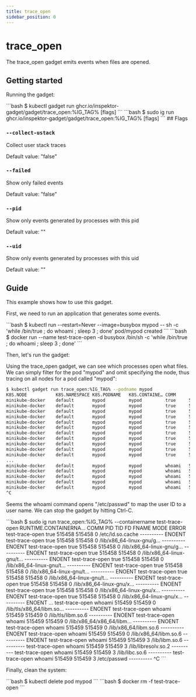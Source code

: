 ```yaml
---
title: trace_open
sidebar_position: 0
---
```



# trace_open

The trace_open gadget emits events when files are opened.

## Getting started

Running the gadget:

<Tabs groupId="env">
  <TabItem value="kubectl-gadget" label="kubectl gadget">
```bash
$ kubectl gadget run ghcr.io/inspektor-gadget/gadget/trace_open:%IG_TAG% [flags]
```
  </TabItem>

  <TabItem value="ig" label="ig">
```bash
$ sudo ig run ghcr.io/inspektor-gadget/gadget/trace_open:%IG_TAG% [flags]
```
  </TabItem>
</Tabs>
## Flags

### `--collect-ustack`

Collect user stack traces

Default value: "false"

### `--failed`

Show only failed events

Default value: "false"

### `--pid`

Show only events generated by processes with this pid

Default value: ""

### `--uid`

Show only events generated by processes with this uid

Default value: ""

## Guide

This example shows how to use this gadget.

First, we need to run an application that generates some events.

<Tabs groupId="env">
  <TabItem value="kubectl-gadget" label="kubectl gadget">
```bash
$ kubectl run --restart=Never --image=busybox mypod -- sh -c 'while /bin/true ; do whoami ; sleep 3 ; done'
pod/mypod created
```
  </TabItem>

  <TabItem value="ig" label="ig">
```bash
$ docker run --name test-trace-open -d busybox /bin/sh -c 'while /bin/true ; do whoami ; sleep 3 ; done'
```
  </TabItem>
</Tabs>

Then, let's run the gadget:

<Tabs groupId="env">
  <TabItem value="kubectl-gadget" label="kubectl gadget">
Using the trace_open gadget, we can see which processes open what files.
We can simply filter for the pod "mypod" and omit specifying the node,
thus tracing on all nodes for a pod called "mypod":

```bash
$ kubectl gadget run trace_open:%IG_TAG% --podname mypod
K8S.NODE           K8S.NAMESPACE K8S.PODNAME   K8S.CONTAINE… COMM        PID     TID      FD FNAME                    MODE    ERROR
minikube-docker    default       mypod         mypod         true     511559  511559       0 /etc/ld.so.cache         ------… ENOEN
minikube-docker    default       mypod         mypod         true     511559  511559       0 /lib/x86_64-linux-gnu/g… ------… ENOEN
minikube-docker    default       mypod         mypod         true     511559  511559       0 /lib/x86_64-linux-gnu/g… ------… ENOEN
minikube-docker    default       mypod         mypod         true     511559  511559       0 /lib/x86_64-linux-gnu/t… ------… ENOEN
minikube-docker    default       mypod         mypod         true     511559  511559       0 /lib/x86_64-linux-gnu/t… ------… ENOEN
minikube-docker    default       mypod         mypod         true     511559  511559       0 /lib/x86_64-linux-gnu/t… ------… ENOEN
minikube-docker    default       mypod         mypod         true     511559  511559       0 /lib/x86_64-linux-gnu/t… ------… ENOEN
minikube-docker    default       mypod         mypod         true     511559  511559       0 /lib/x86_64-linux-gnu/x… ------… ENOEN
minikube-docker    default       mypod         mypod         true     511559  511559       0 /lib/x86_64-linux-gnu/x… ------… ENOEN
minikube-docker    default       mypod         mypod         true     511559  511559       0 /lib/x86_64-linux-gnu/x… ------… ENOEN
minikube-docker    default       mypod         mypod         true     511559  511559       0 /lib/x86_64-linux-gnu/l… ------… ENOEN
...
minikube-docker    default       mypod         mypod         whoami   511560  511560       0 /lib/x86_64/libm.so.6    ------… ENOEN
minikube-docker    default       mypod         mypod         whoami   511560  511560       3 /lib/libm.so.6           ------…
minikube-docker    default       mypod         mypod         whoami   511560  511560       3 /lib/libresolv.so.2      ------…
minikube-docker    default       mypod         mypod         whoami   511560  511560       3 /lib/libc.so.6           ------…
minikube-docker    default       mypod         mypod         whoami   511560  511560       3 /etc/passwd              ------…
^C
```

Seems the whoami command opens "/etc/passwd" to map the user ID to a user name.
We can stop the gadget by hitting Ctrl-C.

  </TabItem>

  <TabItem value="ig" label="ig">
```bash
$ sudo ig run trace_open:%IG_TAG% --containername test-trace-open
RUNTIME.CONTAINERNA… COMM                PID         TID         FD FNAME                    MODE       ERROR
test-trace-open      true             515458      515458          0 /etc/ld.so.cache         ---------- ENOENT
test-trace-open      true             515458      515458          0 /lib/x86_64-linux-gnu/g… ---------- ENOENT
test-trace-open      true             515458      515458          0 /lib/x86_64-linux-gnu/g… ---------- ENOENT
test-trace-open      true             515458      515458          0 /lib/x86_64-linux-gnu/t… ---------- ENOENT
test-trace-open      true             515458      515458          0 /lib/x86_64-linux-gnu/t… ---------- ENOENT
test-trace-open      true             515458      515458          0 /lib/x86_64-linux-gnu/t… ---------- ENOENT
test-trace-open      true             515458      515458          0 /lib/x86_64-linux-gnu/t… ---------- ENOENT
test-trace-open      true             515458      515458          0 /lib/x86_64-linux-gnu/x… ---------- ENOENT
test-trace-open      true             515458      515458          0 /lib/x86_64-linux-gnu/x… ---------- ENOENT
test-trace-open      true             515458      515458          0 /lib/x86_64-linux-gnu/x… ---------- ENOENT
...
test-trace-open      whoami           515459      515459          0 /lib/tls/x86_64/libm.so… ---------- ENOENT
test-trace-open      whoami           515459      515459          0 /lib/tls/libm.so.6       ---------- ENOENT
test-trace-open      whoami           515459      515459          0 /lib/x86_64/x86_64/libm… ---------- ENOENT
test-trace-open      whoami           515459      515459          0 /lib/x86_64/libm.so.6    ---------- ENOENT
test-trace-open      whoami           515459      515459          0 /lib/x86_64/libm.so.6    ---------- ENOENT
test-trace-open      whoami           515459      515459          3 /lib/libm.so.6           ----------
test-trace-open      whoami           515459      515459          3 /lib/libresolv.so.2      ----------
test-trace-open      whoami           515459      515459          3 /lib/libc.so.6           ----------
test-trace-open      whoami           515459      515459          3 /etc/passwd              ----------
^C
```
  </TabItem>
</Tabs>

Finally, clean the system:

<Tabs groupId="env">
  <TabItem value="kubectl-gadget" label="kubectl gadget">
```bash
$ kubectl delete pod mypod
```
  </TabItem>

  <TabItem value="ig" label="ig">
```bash
$ docker rm -f test-trace-open
```
  </TabItem>
</Tabs>
